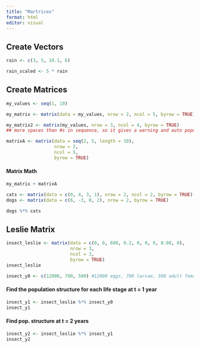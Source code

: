 ```yaml
---
title: "Martrices"
format: html
editor: visual
---
```


## Create Vectors

```r
rain <- c(3, 5, 10.1, 6)

rain_scaled <- 5 * rain
```

## Create Matrices

```r
my_values <- seq(1, 10)

my_matrix <- matrix(data = my_values, nrow = 2, ncol = 5, byrow = TRUE)
```

```r
my_matrix2 <- matrix(my_values, nrow = 3, ncol = 4, byrow = TRUE)
## more spaces than #s in sequence, so it gives a warning and auto populates remaining spots by starting back at beginning again
```

```r
matrixA <- matrix(data = seq(2, 5, length = 10), 
                  nrow = 2, 
                  ncol = 5, 
                  byrow = TRUE)
```

#### Matrix Math

```r
my_matrix + matrixA
```

```r
cats <- matrix(data = c(0, 4, 3, 1), nrow = 2, ncol = 2, byrow = TRUE)
dogs <- matrix(data = c(6, -3, 0, 2), nrow = 2, byrow = TRUE)

dogs %*% cats
```

## Leslie Matrix

```r
insect_leslie <- matrix(data = c(0, 0, 600, 0.2, 0, 0, 0, 0.08, 0),
                        nrow = 3,
                        ncol = 3,
                        byrow = TRUE)
insect_leslie

insect_y0 <- c(12000, 700, 500) #12000 eggs, 700 larvae, 500 adult females
```

#### Find the population structure for each life stage at t = 1 year

```r
insect_y1 <- insect_leslie %*% insect_y0
insect_y1
```

#### Find pop. structure at t = 2 years

```r
insect_y2 <- insect_leslie %*% insect_y1
insect_y2
```



